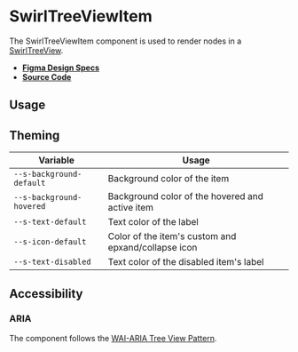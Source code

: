 
<Meta title="Components/SwirlTreeViewItem" />

# SwirlTreeViewItem

The SwirlTreeViewItem component is used to render nodes in a
[SwirlTreeView](?path=/docs/components-swirltreeview--docs).

- **[Figma Design Specs](https://www.figma.com/design/t6ISOeXcBoEErcolnLivai/Pages?node-id=773-158235&node-type=FRAME&m=dev)**
- **[Source Code](https://github.com/flip-corp/swirl/tree/main/packages/swirl-components/src/components/swirl-tree-view-item)**

## Usage

<Canvas of={Stories.SwirlTreeViewItem} sourceState="shown"></Canvas>

<Controls of={Stories.SwirlTreeViewItem} />

## Theming

| Variable                 | Usage                                               |
| ------------------------ | --------------------------------------------------- |
| `--s-background-default` | Background color of the item                        |
| `--s-background-hovered` | Background color of the hovered and active item     |
| `--s-text-default`       | Text color of the label                             |
| `--s-icon-default`       | Color of the item's custom and epxand/collapse icon |
| `--s-text-disabled`      | Text color of the disabled item's label             |

## Accessibility

### ARIA

The component follows the
[WAI-ARIA Tree View Pattern](https://www.w3.org/WAI/ARIA/apg/patterns/treeview/).
